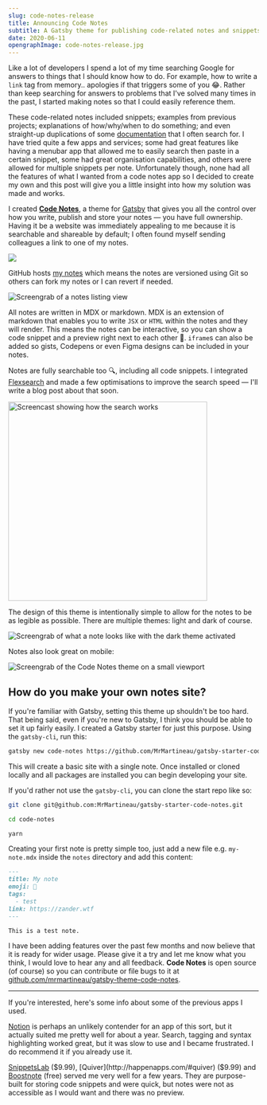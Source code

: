 ```yaml
---
slug: code-notes-release
title: Announcing Code Notes
subtitle: A Gatsby theme for publishing code-related notes and snippets
date: 2020-06-11
opengraphImage: code-notes-release.jpg
---
```


Like a lot of developers I spend a lot of my time searching Google for answers to things that I should know how to do. For example, how to write a `link` tag from memory.. apologies if that triggers some of you :joy:. Rather than keep searching for answers to problems that I've solved many times in the past, I started making notes so that I could easily reference them.

These code-related notes included snippets; examples from previous projects; explanations of how/why/when to do something; and even straight-up duplications of some [documentation](https://notes.zander.wtf/axios#handling-errors) that I often search for. I have tried quite a few apps and services; some had great features like having a menubar app that allowed me to easily search then paste in a certain snippet, some had great organisation capabilities, and others were allowed for multiple snippets per note. Unfortunately though, none had all the features of what I wanted from a code notes app so I decided to create my own and this post will give you a little insight into how my solution was made and works.

I created [**Code Notes**](https://github.com/mrmartineau/gatsby-theme-code-notes), a theme for [Gatsby](https://www.gatsbyjs.org) that gives you all the control over how you write, publish and store your notes — you have full ownership. Having it be a website was immediately appealing to me because it is searchable and shareable by default; I often found myself sending colleagues a link to one of my notes.

![](https://raw.githubusercontent.com/mrmartineau/gatsby-theme-code-notes/master/assets/opengraph.png)

GitHub hosts [my notes](https://github.com/mrmartineau/notes.zander.wtf) which means the notes are versioned using Git so others can fork my notes or I can revert if needed.

![Screengrab of a notes listing view](../../projects/code-notes/list.png)

All notes are written in MDX or markdown. MDX is an extension of markdown that enables you to write `JSX` or `HTML` within the notes and they will render. This means the notes can be interactive, so you can show a code snippet and a preview right next to each other 🚀. `iframe`s can also be added so gists, Codepens or even Figma designs can be included in your notes.

Notes are fully searchable too 🔍, including all code snippets. I integrated [Flexsearch](https://github.com/nextapps-de/flexsearch) and made a few optimisations to improve the search speed — I'll write a blog post about that soon.

<img
  src="./search.gif"
  width="400"
  alt="Screencast showing how the search works"
/>

The design of this theme is intentionally simple to allow for the notes to be as legible as possible. There are multiple themes: light and dark of course.

![Screengrab of what a note looks like with the dark theme activated](../../projects/code-notes/note-dark.png)

Notes also look great on mobile:

![Screengrab of the Code Notes theme on a small viewport](../../projects/code-notes/skinny-nav.png)

## How do you make your own notes site?

If you're familiar with Gatsby, setting this theme up shouldn't be too hard. That being said, even if you're new to Gatsby, I think you should be able to set it up fairly easily. I created a Gatsby starter for just this purpose. Using the `gatsby-cli`, run this:

```sh
gatsby new code-notes https://github.com/MrMartineau/gatsby-starter-code-notes
```

This will create a basic site with a single note. Once installed or cloned locally and all packages are installed you can begin developing your site.

If you'd rather not use the `gatsby-cli`, you can clone the start repo like so:

```sh
git clone git@github.com:MrMartineau/gatsby-starter-code-notes.git

cd code-notes

yarn
```

Creating your first note is pretty simple too, just add a new file e.g. `my-note.mdx` inside the `notes` directory and add this content:

```md
---
title: My note
emoji: 🐳
tags:
  - test
link: https://zander.wtf
---

This is a test note.
```

I have been adding features over the past few months and now believe that it is ready for wider usage. Please give it a try and let me know what you think, I would love to hear any and all feedback. **Code Notes** is open source (of course) so you can contribute or file bugs to it at [github.com/mrmartineau/gatsby-theme-code-notes](https://github.com/mrmartineau/gatsby-theme-code-notes).

---

If you're interested, here's some info about some of the previous apps I used.

[Notion](https://notion.so) is perhaps an unlikely contender for an app of this sort, but it actually suited me pretty well for about a year. Search, tagging and syntax highlighting worked great, but it was slow to use and I became frustrated. I do recommend it if you already use it.

[SnippetsLab](https://www.renfei.org/snippets-lab) ($9.99), [Quiver](http://happenapps.com/#quiver) ($9.99) and [Boostnote](https://boostnote.io/) (free) served me very well for a few years. They are purpose-built for storing code snippets and were quick, but notes were not as accessible as I would want and there was no preview.

